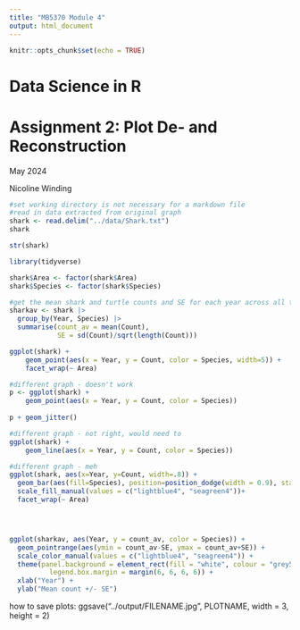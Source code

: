 ```yaml
---
title: "MB5370 Module 4"
output: html_document
---
```


```r
knitr::opts_chunk$set(echo = TRUE)
```
# Data Science in R

# Assignment 2: Plot De- and Reconstruction
May 2024

Nicoline Winding

```r
#set working directory is not necessary for a markdown file
#read in data extracted from original graph
shark <- read.delim("../data/Shark.txt")
shark

str(shark)

library(tidyverse)

shark$Area <- factor(shark$Area)
shark$Species <- factor(shark$Species)
```


```r
#get the mean shark and turtle counts and SE for each year across all the areas
sharkav <- shark |> 
  group_by(Year, Species) |>
  summarise(count_av = mean(Count), 
            SE = sd(Count)/sqrt(length(Count))) 
```


```r
ggplot(shark) +
    geom_point(aes(x = Year, y = Count, color = Species, width=5)) +
    facet_wrap(~ Area)

#different graph - doesn't work
p <- ggplot(shark) +
    geom_point(aes(x = Year, y = Count, color = Species))
    
p + geom_jitter()

#different graph - not right, would need to 
ggplot(shark) +
    geom_line(aes(x = Year, y = Count, color = Species))

#different graph - meh
ggplot(shark, aes(x=Year, y=Count, width=.8)) +
  geom_bar(aes(fill=Species), position=position_dodge(width = 0.9), stat="identity") +
  scale_fill_manual(values = c("lightblue4", "seagreen4"))+
  facet_wrap(~ Area)




ggplot(sharkav, aes(Year, y = count_av, color = Species)) +
  geom_pointrange(aes(ymin = count_av-SE, ymax = count_av+SE)) +
  scale_color_manual(values = c("lightblue4", "seagreen4")) +
  theme(panel.background = element_rect(fill = "white", colour = "grey50"),
          legend.box.margin = margin(6, 6, 6, 6)) +
  xlab("Year") +
  ylab("Mean count +/- SE")


```

how to save plots:
ggsave("../output/FILENAME.jpg", PLOTNAME, width = 3, height = 2)

